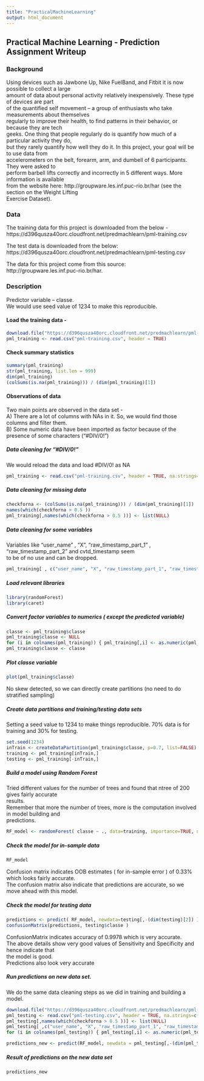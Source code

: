 ```yaml
---
title: "PracticalMachineLearning"
output: html_document
---
```

## Practical Machine Learning - Prediction Assignment Writeup

### Background
Using devices such as Jawbone Up, Nike FuelBand, and Fitbit it is now possible to collect a large  
amount of data about personal activity relatively inexpensively. These type of devices are part  
of the quantified self movement – a group of enthusiasts who take measurements about themselves  
regularly to improve their health, to find patterns in their behavior, or because they are tech   
geeks. One thing that people regularly do is quantify how much of a particular activity they do,   
but they rarely quantify how well they do it. In this project, your goal will be to use data from   
accelerometers on the belt, forearm, arm, and dumbell of 6 participants. They were asked to  
perform barbell lifts correctly and incorrectly in 5 different ways. More information is available  
from the website here: http://groupware.les.inf.puc-rio.br/har (see the section on the Weight Lifting   
Exercise Dataset).  

### Data
The training data for this project is downloaded from the below -  
https://d396qusza40orc.cloudfront.net/predmachlearn/pml-training.csv  

The test data is downloaded from the below:   
https://d396qusza40orc.cloudfront.net/predmachlearn/pml-testing.csv  

The data for this project come from this source: http://groupware.les.inf.puc-rio.br/har.   

### Description
Predictor variable -- classe.  
We would use seed value of 1234 to make this reproducible.  

#### Load the training data -
```r
download.file("https://d396qusza40orc.cloudfront.net/predmachlearn/pml-training.csv", destfile = "pml-training.csv", method="curl")
pml_training <- read.csv("pml-training.csv", header = TRUE)
```

#### Check summary statistics 
``` r
summary(pml_training)
str(pml_training, list.len = 999)
dim(pml_training)
(colSums(is.na(pml_training))) / (dim(pml_training)[1])
```

#### Observations of data
Two main points are observed in the data set -  
A) There are a lot of columns with NAs in it. So, we would find those columns and filter them.  
B) Some numeric data have been imported as factor because of the presence of some characters ("#DIV/0!")  

##### Data cleaning for "#DIV/0!" 
We would reload the data and load #DIV/0! as NA  

```r
pml_training <- read.csv("pml-training.csv", header = TRUE, na.strings=c("#DIV/0!"))
```

##### Data cleaning for missing data  
```r
checkforna <- (colSums(is.na(pml_training))) / (dim(pml_training)[1])
names(which(checkforna > 0.5 ))
pml_training[,names(which(checkforna > 0.5 ))] <- list(NULL)
```

##### Data cleaning for some variables 
Variables like "user_name" , "X",  "raw_timestamp_part_1" , "raw_timestamp_part_2" and cvtd_timestamp seem  
to be of no use and can be dropped.  

```r
pml_training[ , c("user_name", "X", "raw_timestamp_part_1", "raw_timestamp_part_2", "cvtd_timestamp" )] <- list(NULL)
```

##### Load relevant libraries
```r
library(randomForest)
library(caret)
```

##### Convert factor variables to numerics ( except the predicted variable)
```r
classe <- pml_training$classe
pml_training$classe <- NULL
for (i in colnames(pml_training)) { pml_training[,i] <- as.numeric(pml_training[,i]) }
pml_training$classe <- classe
```

##### Plot classe variable
```r
plot(pml_training$classe)
```
No skew detected, so we can directly create partitions (no need to do stratified sampling)

##### Create data partitions and training/testing data sets
Setting a seed value to 1234 to make things reproducible.
70% data is for training and 30% for testing.

```r
set.seed(1234)
inTrain <- createDataPartition(pml_training$classe, p=0.7, list=FALSE)
training <- pml_training[inTrain,]
testing <- pml_training[-inTrain,]
```

##### Build a model using Random Forest
Tried different values for the number of trees and found that ntree of 200 gives fairly accurate   
results.  
Remember that more the number of trees, more is the computation involved in model building and  
predictions.  
```r
RF_model <- randomForest( classe ~ ., data=training, importance=TRUE, ntree=200)
```

##### Check the model for in-sample data
```r
RF_model
```
Confusion matrix indicates OOB estimates ( for in-sample error ) of 0.33% which looks fairly accurate.  
The confusion matrix also indicate that predictions are accurate, so we move ahead with this model.  

##### Check the model for testing data
```r
predictions <- predict( RF_model, newdata=testing[,-(dim(testing)[2]) ])
confusionMatrix(predictions, testing$classe )
```

ConfusionMatrix indicates accuracy of 0.9978 which is very accurate.  
The above details show very good values of Sensitivity and Specificity and hence indicate that  
the model is good.  
Predictions also look very accurate

##### Run predictions on new data set.
We do the same data cleaning steps as we did in training and building a model.  
```r
download.file("https://d396qusza40orc.cloudfront.net/predmachlearn/pml-testing.csv", destfile = "pml-testing.csv", method="curl")
pml_testing <- read.csv("pml-testing.csv", header = TRUE, na.strings=c("#DIV/0!"))
pml_testing[,names(which(checkforna > 0.5 ))] <- list(NULL)
pml_testing[ ,c("user_name", "X", "raw_timestamp_part_1", "raw_timestamp_part_2", "cvtd_timestamp" )] <- list(NULL)
for (i in colnames(pml_testing)) { pml_testing[,i] <- as.numeric(pml_testing[,i]) }

predictions_new <- predict(RF_model, newdata = pml_testing[,-(dim(pml_testing)[2])])
```

##### Result of predictions on the new data set
```r
predictions_new
```
